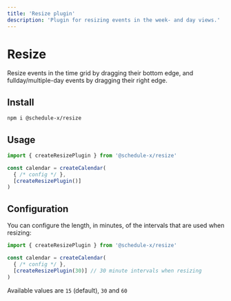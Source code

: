```yaml
---
title: 'Resize plugin'
description: 'Plugin for resizing events in the week- and day views.'
---
```


# Resize

Resize events in the time grid by dragging their bottom edge, and fullday/multiple-day events by dragging their right
edge.

## Install

```bash copy
npm i @schedule-x/resize
```

## Usage

```js
import { createResizePlugin } from '@schedule-x/resize'

const calendar = createCalendar(
  { /* config */ },
  [createResizePlugin()]
)
```

## Configuration

You can configure the length, in minutes, of the intervals that are used when resizing:

```js
import { createResizePlugin } from '@schedule-x/resize'

const calendar = createCalendar(
  { /* config */ },
  [createResizePlugin(30)] // 30 minute intervals when resizing
)
```

Available values are `15` (default), `30` and `60`
